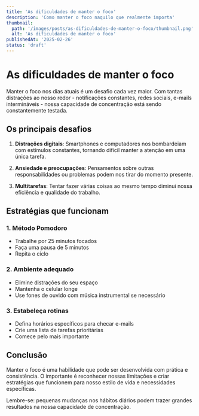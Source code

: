 ```yaml
---
title: 'As dificuldades de manter o foco'
description: 'Como manter o foco naquilo que realmente importa'
thumbnail:
  path: '/images/posts/as-dificuldades-de-manter-o-foco/thumbnail.png'
  alt: 'As dificuldades de manter o foco'
publishedAt: '2025-02-26'
status: 'draft'
---
```


# As dificuldades de manter o foco

Manter o foco nos dias atuais é um desafio cada vez maior. Com tantas distrações ao nosso redor - notificações constantes, redes sociais, e-mails intermináveis - nossa capacidade de concentração está sendo constantemente testada.

## Os principais desafios

1. **Distrações digitais**: Smartphones e computadores nos bombardeiam com estímulos constantes, tornando difícil manter a atenção em uma única tarefa.

2. **Ansiedade e preocupações**: Pensamentos sobre outras responsabilidades ou problemas podem nos tirar do momento presente.

3. **Multitarefas**: Tentar fazer várias coisas ao mesmo tempo diminui nossa eficiência e qualidade do trabalho.

## Estratégias que funcionam

### 1. Método Pomodoro
- Trabalhe por 25 minutos focados
- Faça uma pausa de 5 minutos
- Repita o ciclo

### 2. Ambiente adequado
- Elimine distrações do seu espaço
- Mantenha o celular longe
- Use fones de ouvido com música instrumental se necessário

### 3. Estabeleça rotinas
- Defina horários específicos para checar e-mails
- Crie uma lista de tarefas prioritárias
- Comece pelo mais importante

## Conclusão

Manter o foco é uma habilidade que pode ser desenvolvida com prática e consistência. O importante é reconhecer nossas limitações e criar estratégias que funcionem para nosso estilo de vida e necessidades específicas.

Lembre-se: pequenas mudanças nos hábitos diários podem trazer grandes resultados na nossa capacidade de concentração.





